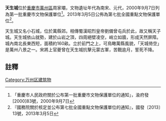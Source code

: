 {{msg:重慶市文物保護單位
|名稱 = 天生城
|編號 = 39
|圖片 = 
|級別 = 5
|分類 = 
|時代 = 南宋、元代
|地点 = [[萬州區|萬州區]]周家壩
|坐標 = 
|登錄 = 2000年9月7日
}}
{{msg:重慶市文物保護單位
|名稱 = 天生城遺址
|編號 = 401
|圖片 = 
|級別 = 107
|分類 = 
|時代 = 南宋至清
|地点 = [[重慶市|重慶市]][[萬州區|萬州區]]
|坐標 =
|登錄 = 2013年3月5日
}}
'''天生城'''位於[[重慶市|重慶市]][[萬州區|萬州區]]周家壩，文物遺址年代為南宋、元代，2000年9月7日列為第一批重慶市文物保護單位<ref>「重慶市人民政府關於公布第一批重慶市文物保護單位的通知」，渝府發[2000]83號，2000年9月7日</ref>。2013年3月5日公佈為第七批全國重點文物保護單位<ref>『國務院關於核定並公布第七批全國重點文物保護單位的通知』，國發〔2013〕13號，2013年3月5日</ref>。

天生城又名小石城，位於萬縣郊。相傳蜀漢昭烈皇帝劉備曾屯兵於此，故又稱天子城。天生城依山就勢，建於山岩之頂，四周絕壁凌空，峭立如牆，形成天然屏障。城內南北長東西短，面積約160畝。立於前門之上，可鳥瞰萬縣風貌，「天城倚空」是萬州八景之一。宋將上官夔曾在天生城抗擊元蒙古軍，苦戰逾月，誓死不降。
== 註釋 ==
{{reflist}}

{{文物保護單位小作品}}
{{重慶全國重點文物保護單位}}
{{南宋四川抗蒙山城}}
[[Category:万州区建筑物|Category:万州区建筑物]]